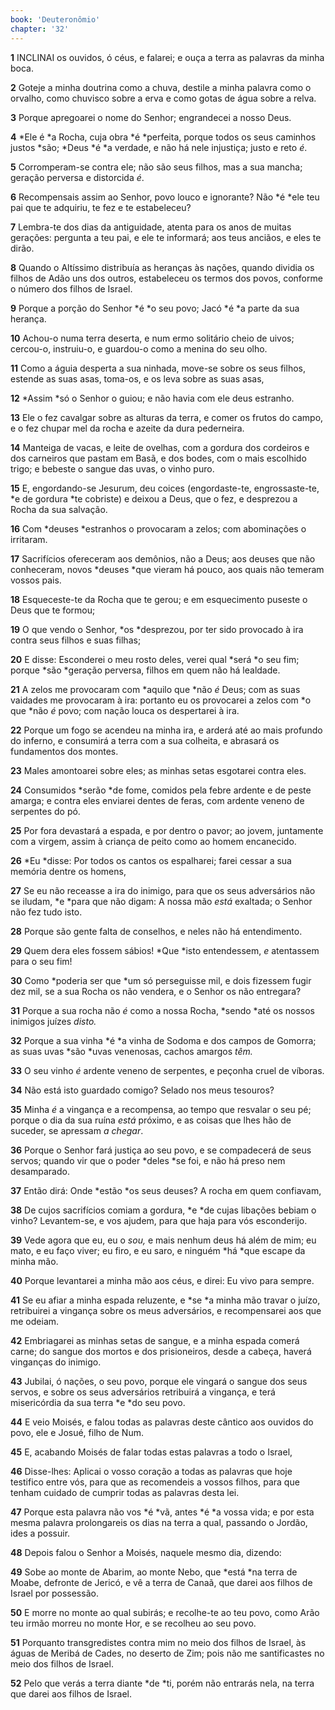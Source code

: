 ```yaml
---
book: 'Deuteronômio'
chapter: '32'
---
```


**1** INCLINAI os ouvidos, ó céus, e falarei; e ouça a terra as palavras da minha boca.

**2** Goteje a minha doutrina como a chuva, destile a minha palavra como o orvalho, como chuvisco sobre a erva e como gotas de água sobre a relva.

**3** Porque apregoarei o nome do Senhor; engrandecei a nosso Deus.

**4** *Ele é *a Rocha, cuja obra *é *perfeita, porque todos os seus caminhos justos *são; *Deus *é *a verdade, e não há nele injustiça; justo e reto _é_.

**5** Corromperam-se contra ele; não são seus filhos, mas a sua mancha; geração perversa e distorcida _é_.

**6** Recompensais assim ao Senhor, povo louco e ignorante? Não *é *ele teu pai que te adquiriu, te fez e te estabeleceu?

**7** Lembra-te dos dias da antiguidade, atenta para os anos de muitas gerações: pergunta a teu pai, e ele te informará; aos teus anciãos, e eles te dirão.

**8** Quando o Altíssimo distribuía as heranças às nações, quando dividia os filhos de Adão uns dos outros, estabeleceu os termos dos povos, conforme o número dos filhos de Israel.

**9** Porque a porção do Senhor *é *o seu povo; Jacó *é *a parte da sua herança.

**10** Achou-o numa terra deserta, e num ermo solitário cheio de uivos; cercou-o, instruiu-o, e guardou-o como a menina do seu olho.

**11** Como a águia desperta a sua ninhada, move-se sobre os seus filhos, estende as suas asas, toma-os, e os leva sobre as suas asas,

**12** *Assim *só o Senhor o guiou; e não havia com ele deus estranho.

**13** Ele o fez cavalgar sobre as alturas da terra, e comer os frutos do campo, e o fez chupar mel da rocha e azeite da dura pederneira.

**14** Manteiga de vacas, e leite de ovelhas, com a gordura dos cordeiros e dos carneiros que pastam em Basã, e dos bodes, com o mais escolhido trigo; e bebeste o sangue das uvas, o vinho puro.

**15** E, engordando-se Jesurum, deu coices (engordaste-te, engrossaste-te, *e de gordura *te cobriste) e deixou a Deus, que o fez, e desprezou a Rocha da sua salvação.

**16** Com *deuses *estranhos o provocaram a zelos; com abominações o irritaram.

**17** Sacrifícios ofereceram aos demônios, não a Deus; aos deuses que não conheceram, novos *deuses *que vieram há pouco, aos quais não temeram vossos pais.

**18** Esqueceste-te da Rocha que te gerou; e em esquecimento puseste o Deus que te formou;

**19** O que vendo o Senhor, *os *desprezou, por ter sido provocado à ira contra seus filhos e suas filhas;

**20** E disse: Esconderei o meu rosto deles, verei qual *será *o seu fim; porque *são *geração perversa, filhos em quem não há lealdade.

**21** A zelos me provocaram com *aquilo que *não _é_ Deus; com as suas vaidades me provocaram à ira: portanto eu os provocarei a zelos com *o que *não _é_ povo; com nação louca os despertarei à ira.

**22** Porque um fogo se acendeu na minha ira, e arderá até ao mais profundo do inferno, e consumirá a terra com a sua colheita, e abrasará os fundamentos dos montes.

**23** Males amontoarei sobre eles; as minhas setas esgotarei contra eles.

**24** Consumidos *serão *de fome, comidos pela febre ardente e de peste amarga; e contra eles enviarei dentes de feras, com ardente veneno de serpentes do pó.

**25** Por fora devastará a espada, e por dentro o pavor; ao jovem, juntamente com a virgem, assim à criança de peito como ao homem encanecido.

**26** *Eu *disse: Por todos os cantos os espalharei; farei cessar a sua memória dentre os homens,

**27** Se eu não receasse a ira do inimigo, para que os seus adversários não se iludam, *e *para que não digam: A nossa mão _está_ exaltada; o Senhor não fez tudo isto.

**28** Porque são gente falta de conselhos, e neles não há entendimento.

**29** Quem dera eles fossem sábios! *Que *isto entendessem, _e_ atentassem para o seu fim!

**30** Como *poderia ser que *um só perseguisse mil, e dois fizessem fugir dez mil, se a sua Rocha os não vendera, e o Senhor os não entregara?

**31** Porque a sua rocha não _é_ como a nossa Rocha, *sendo *até os nossos inimigos juízes _disto._

**32** Porque a sua vinha *é *a vinha de Sodoma e dos campos de Gomorra; as suas uvas *são *uvas venenosas, cachos amargos _têm._

**33** O seu vinho _é_ ardente veneno de serpentes, e peçonha cruel de víboras.

**34** Não está isto guardado comigo? Selado nos meus tesouros?

**35** Minha _é_ a vingança e a recompensa, ao tempo que resvalar o seu pé; porque o dia da sua ruína _está_ próximo, e as coisas que lhes hão de suceder, se apressam _a chegar_.

**36** Porque o Senhor fará justiça ao seu povo, e se compadecerá de seus servos; quando vir que o poder *deles *se foi, e não há preso nem desamparado.

**37** Então dirá: Onde *estão *os seus deuses? A rocha em quem confiavam,

**38** De cujos sacrifícios comiam a gordura, *e *de cujas libações bebiam o vinho? Levantem-se, e vos ajudem, para que haja para vós esconderijo.

**39** Vede agora que eu, eu o _sou,_ e mais nenhum deus há além de mim; eu mato, e eu faço viver; eu firo, e eu saro, e ninguém *há *que escape da minha mão.

**40** Porque levantarei a minha mão aos céus, e direi: Eu vivo para sempre.

**41** Se eu afiar a minha espada reluzente, e *se *a minha mão travar o juízo, retribuirei a vingança sobre os meus adversários, e recompensarei aos que me odeiam.

**42** Embriagarei as minhas setas de sangue, e a minha espada comerá carne; do sangue dos mortos e dos prisioneiros, desde a cabeça, haverá vinganças do inimigo.

**43** Jubilai, ó nações, o seu povo, porque ele vingará o sangue dos seus servos, e sobre os seus adversários retribuirá a vingança, e terá misericórdia da sua terra *e *do seu povo.

**44** E veio Moisés, e falou todas as palavras deste cântico aos ouvidos do povo, ele e Josué, filho de Num.

**45** E, acabando Moisés de falar todas estas palavras a todo o Israel,

**46** Disse-lhes: Aplicai o vosso coração a todas as palavras que hoje testifico entre vós, para que as recomendeis a vossos filhos, para que tenham cuidado de cumprir todas as palavras desta lei.

**47** Porque esta palavra não vos *é *vã, antes *é *a vossa vida; e por esta mesma palavra prolongareis os dias na terra a qual, passando o Jordão, ides a possuir.

**48** Depois falou o Senhor a Moisés, naquele mesmo dia, dizendo:

**49** Sobe ao monte de Abarim, ao monte Nebo, que *está *na terra de Moabe, defronte de Jericó, e vê a terra de Canaã, que darei aos filhos de Israel por possessão.

**50** E morre no monte ao qual subirás; e recolhe-te ao teu povo, como Arão teu irmão morreu no monte Hor, e se recolheu ao seu povo.

**51** Porquanto transgredistes contra mim no meio dos filhos de Israel, às águas de Meribá de Cades, no deserto de Zim; pois não me santificastes no meio dos filhos de Israel.

**52** Pelo que verás a terra diante *de *ti, porém não entrarás nela, na terra que darei aos filhos de Israel.
